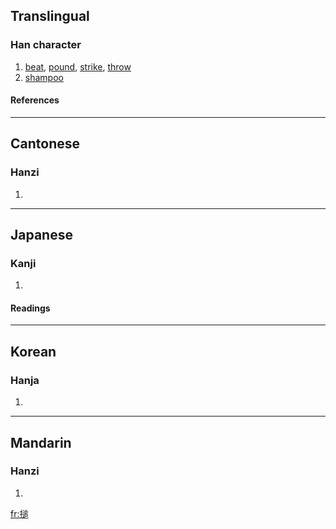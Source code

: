 {{see|捶}}

==Translingual==
===Han character===
{{Han char|rn=64|rad=手|as=10|sn=13|four=5703<sub>7</sub>|canj=手卜竹口 (QYHR)}}
# [[beat]], [[pound]], [[strike]], [[throw]]
# [[shampoo]]
====References====
{{Han ref|kx=0447.190|dkj=12498|dj=0798.110|hdz=31920.060|uh=6425|ud=25637|bh=DDB4|bd=56756}}
----
==Cantonese==
===Hanzi===
{{yue-hanzi|jyut=|y=cheui4}}
# {{defn|Cantonese}}

----
==Japanese==

===Kanji===
{{ja-kanji|grade=|rs=手10}}
# {{defn|Japanese}} 
====Readings====
{{ja-readings|on=[[たい]] (tai), [[つい]] (tsui), [[ずい]] (zui)|kun=[[なげうつ]] (nageutsu)}}

----
==Korean==
===Hanja===
{{ko-hanja|hangeul=[[추]]|eumhun=|rv=chu|mr=ch'u|y=chwu}}
# {{defn|Korean}}

----
==Mandarin==
===Hanzi===
{{cmn-hanzi|pin=[[chúi]] (chui2)|wg=ch'ui<sup>2</sup>}}
# {{defn|Mandarin}}

[[fr:搥]]